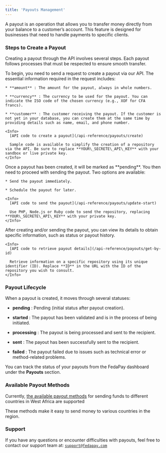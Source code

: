 ```yaml
---
title: 'Payouts Management'
---
```


A payout is an operation that allows you to transfer money directly from your balance to a customer’s account. This feature is designed for businesses that need to handle payments to specific clients.

### Steps to Create a Payout

Creating a payout through the API involves several steps. Each payout follows processes that must be respected to ensure smooth transfer.

<Steps>
  <Step title="Payout Creation Request">
    To begin, you need to send a request to create a payout via our API. The essential information required in the request includes:

    * **amount** : The amount for the payout, always in whole numbers.

    * **currency** : The currency to be used for the payout. You can indicate the ISO code of the chosen currency (e.g., XOF for CFA francs).

    * **customer** : The customer receiving the payout. If the customer is not yet in your database, you can create them at the same time by providing details such as name, email, and phone number.

    <Info>
      [API code to create a payout](/api-reference/payouts/create)

      Sample code is available to simplify the creation of a repository via the API. Be sure to replace **YOUR\_SECRETE\_API\_KEY** with your sandbox or live private key.
    </Info>
  </Step>

  <Step title="Sending the Payout">
    Once a payout has been created, it will be marked as **pending**. You then need to proceed with sending the payout. Two options are available:

    * Send the payout immediately.

    * Schedule the payout for later.

    <Info>
      [API code to send the payout](/api-reference/payouts/update-start)

      Use PHP, Node.js or Ruby code to send the repository, replacing **YOUR\_SECRETE\_API\_KEY** with your private key.
    </Info>
  </Step>

  <Step title="Retrieve Payout Details">
    After creating and/or sending the payout, you can view its details to obtain specific information, such as status or payout history.

    <Info>
      [API code to retrieve payout details](/api-reference/payouts/get-by-id)

      Retrieve information on a specific repository using its unique identifier (ID). Replace **ID** in the URL with the ID of the repository you wish to consult.
    </Info>
  </Step>
</Steps>

### Payout Lifecycle

When a payout is created, it moves through several statuses:

* **pending** : Pending (initial status after payout creation).

* **started** : The payout has been validated and is in the process of being initiated.

* **processing** : The payout is being processed and sent to the recipient.

* **sent** : The payout has been successfully sent to the recipient.

* **failed** : The payout failed due to issues such as technical error or method-related problems.

You can track the status of your payouts from the FedaPay dashboard under the **Payouts** section.

### Available Payout Methods

Currently, [the available payout methods](/payment-methods/en/payment-methods-en) for sending funds to different countries in West Africa are supported

These methods make it easy to send money to various countries in the region.

### Support

If you have any questions or encounter difficulties with payouts, feel free to contact our support team at: [`support@fedapay.com`](mailto:support@fedapay.com)